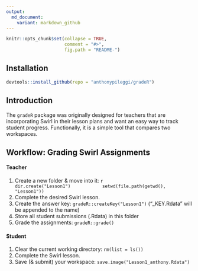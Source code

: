 ```yaml
---
output:
  md_document:
    variant: markdown_github
---
```


```r
knitr::opts_chunk$set(collapse = TRUE,
                      comment = "#>",
                      fig.path = "README-")
```


## Installation
```r
devtools::install_github(repo = "anthonypileggi/gradeR")
```

## Introduction
The `gradeR` package was originally designed for teachers that are incorporating Swirl in their lesson plans and want an easy way to track student progress.  Functionally, it is a simple tool that compares two workspaces.

## Workflow: Grading Swirl Assignments

#### Teacher

1. Create a new folder & move into it:
        ```r
            dir.create("Lesson1")
           setwd(file.path(getwd(), "Lesson1"))
        ```
2. Complete the desired Swirl lesson.
3. Create the answer key: `gradeR::createKey("Lesson1")` ("_KEY.Rdata" will be appended to the name)
4. Store all student submissions (.Rdata) in this folder
5. Grade the assignments: `gradeR::grade()`

#### Student

1. Clear the current working directory: `rm(list = ls())`
2. Complete the Swirl lesson.
3. Save (& submit) your workspace: `save.image("Lesson1_anthony.Rdata")`
